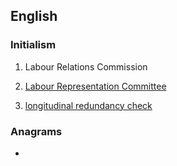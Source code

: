 ==English==

===Initialism===
{{en-initialism}}

# {{lb|en|Ireland}} Labour Relations Commission
# {{lb|en|British}} [[w:Labour Representation Committee|Labour Representation Committee]]
# [[w:longitudinal redundancy check|longitudinal redundancy check]]

===Anagrams===
* {{anagrams|en|a=clr|CLR|Crl.}}
